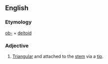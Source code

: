 ==English==

===Etymology===
[[ob-]] + [[deltoid]]

===Adjective===
{{en-adj|-}}

# {{context|botany|of leaves|lang=en}} [[triangular|Triangular]] and attached to the [[stem]] via a [[tip]].